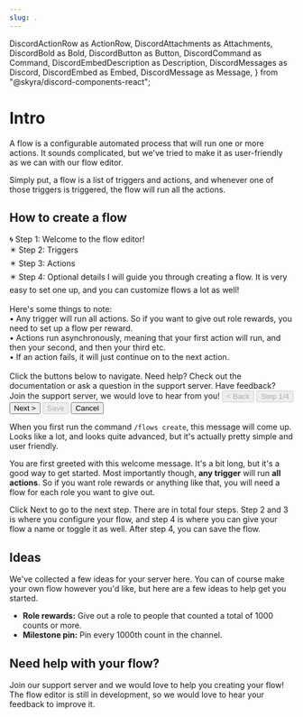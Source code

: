 ```yaml
---
slug: .
---
```


  DiscordActionRow as ActionRow,
  DiscordAttachments as Attachments,
  DiscordBold as Bold,
  DiscordButton as Button,
  DiscordCommand as Command,
  DiscordEmbedDescription as Description,
  DiscordMessages as Discord,
  DiscordEmbed as Embed,
  DiscordMessage as Message,
} from "@skyra/discord-components-react";

# Intro

A flow is a configurable automated process that will run one or more actions. It sounds complicated, but we've tried to make it as user-friendly as we can with our flow editor.

Simply put, a flow is a list of triggers and actions, and whenever one of those triggers is triggered, the flow will run all the actions.

## How to create a flow

<Discord>
  <Message profile="countr">
    <Command slot="reply" profile="promise" command="/flows create"></Command>
    <Embed embedTitle="Editing flow 6e9300" color="#6e9300">
      <Description slot="description">
        🌀 <Bold>Step 1: Welcome to the flow editor!</Bold><br/>
        ✴️ Step 2: Triggers<br/>
        ✴️ Step 3: Actions<br/>
        ✴️ Step 4: Optional details
      </Description>
    </Embed>
    <Embed embedTitle="Welcome to the flow editor!" color="#5865f2">
      <Description slot="description">
        I will guide you through creating a flow. It is very easy to set one up, and you can customize flows a lot as well!
        <br/><br/>
        Here's some things to note:<br/>
        • <Bold>Any trigger</Bold> will run <Bold>all actions</Bold>. So if you want to give out role rewards, you need to set up a flow per reward.<br/>
        • Actions run <Bold>asynchronously</Bold>, meaning that your first action will run, and then your second, and then your third etc.<br/>
        • If an action fails, it will just continue on to the next action.
        <br/><br/>
        Click the buttons below to navigate. Need help? Check out the documentation or ask a question in the support server. Have feedback? Join the support server, we would love to hear from you!
      </Description>
    </Embed>
    <Attachments slot="components">
      <ActionRow>
        <Button type="primary" disabled>&lt; Back</Button>
        <Button type="secondary" disabled>Step 1/4</Button>
        <Button type="primary">Next &gt;</Button>
        <Button type="success" disabled>Save</Button>
        <Button type="destructive">Cancel</Button>
      </ActionRow>
    </Attachments>
  </Message>
</Discord>

<br/>

When you first run the command `/flows create`, this message will come up. Looks like a lot, and looks quite advanced, but it's actually pretty simple and user friendly.

You are first greeted with this welcome message. It's a bit long, but it's a good way to get started. Most importantly though, **any trigger** will run **all actions**. So if you want role rewards or anything like that, you will need a flow for each role you want to give out.

Click Next to go to the next step. There are in total four steps. Step 2 and 3 is where you configure your flow, and step 4 is where you can give your flow a name or toggle it as well. After step 4, you can save the flow.

## Ideas

We've collected a few ideas for your server here. You can of course make your own flow however you'd like, but here are a few ideas to help get you started.

* **Role rewards:** Give out a role to people that counted a total of 1000 counts or more.
* **Milestone pin:** Pin every 1000th count in the channel.

## Need help with your flow?

Join our support server and we would love to help you creating your flow! The flow editor is still in development, so we would love to hear your feedback to improve it.